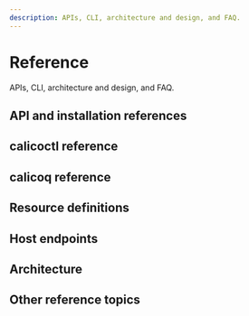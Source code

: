 ```yaml
---
description: APIs, CLI, architecture and design, and FAQ.
---
```




# Reference

APIs, CLI, architecture and design, and FAQ.

## API and installation references

<DocCardLinkLayout>
  <DocCardLink docId='reference/api' />
  <DocCardLink docId='reference/installation/api' />
  <DocCardLink docId='reference/installation/helm_customization' />
  <DocCardLink docId='reference/rest-api-reference' />
  <DocCardLink docId='reference/installation/tigerastatus' />
</DocCardLinkLayout>

## calicoctl reference

<DocCardLinkLayout>
  <DocCardLink docId='reference/clis/calicoctl/overview' />
  <DocCardLink docId='reference/clis/calicoctl/apply' />
  <DocCardLink docId='reference/clis/calicoctl/captured-packets' />
  <DocCardLink docId='reference/clis/calicoctl/cluster/overview' />
  <DocCardLink docId='reference/clis/calicoctl/cluster/diags' />
  <DocCardLink docId='reference/clis/calicoctl/convert' />
  <DocCardLink docId='reference/clis/calicoctl/create' />
  <DocCardLink docId='reference/clis/calicoctl/delete' />
  <DocCardLink docId='reference/clis/calicoctl/get' />
  <DocCardLink docId='reference/clis/calicoctl/ipam/overview' />
  <DocCardLink docId='reference/clis/calicoctl/ipam/check' />
  <DocCardLink docId='reference/clis/calicoctl/ipam/release' />
  <DocCardLink docId='reference/clis/calicoctl/ipam/show' />
  <DocCardLink docId='reference/clis/calicoctl/ipam/configure' />
  <DocCardLink docId='reference/clis/calicoctl/ipam/split' />
  <DocCardLink docId='reference/clis/calicoctl/datastore/overview' />
  <DocCardLink docId='reference/clis/calicoctl/datastore/migrate/overview' />
  <DocCardLink docId='reference/clis/calicoctl/datastore/migrate/lock' />
  <DocCardLink docId='reference/clis/calicoctl/datastore/migrate/unlock' />
  <DocCardLink docId='reference/clis/calicoctl/label' />
  <DocCardLink docId='reference/clis/calicoctl/node/overview' />
  <DocCardLink docId='reference/clis/calicoctl/node/run' />
  <DocCardLink docId='reference/clis/calicoctl/node/status' />
  <DocCardLink docId='reference/clis/calicoctl/node/diags' />
  <DocCardLink docId='reference/clis/calicoctl/node/checksystem' />
  <DocCardLink docId='reference/clis/calicoctl/patch' />
  <DocCardLink docId='reference/clis/calicoctl/replace' />
  <DocCardLink docId='reference/clis/calicoctl/version' />
</DocCardLinkLayout>


## calicoq reference

<DocCardLinkLayout>
  <DocCardLink docId='reference/clis/calicoq/overview' />
  <DocCardLink docId='reference/clis/calicoq/selectors' />
  <DocCardLink docId='reference/clis/calicoq/endpoint' />
  <DocCardLink docId='reference/clis/calicoq/eval' />
  <DocCardLink docId='reference/clis/calicoq/host' />
  <DocCardLink docId='reference/clis/calicoq/policy' />
  <DocCardLink docId='reference/clis/calicoq/version' />
</DocCardLinkLayout>

## Resource definitions

<DocCardLinkLayout>
  <DocCardLink docId='reference/resources/overview' />
  <DocCardLink docId='reference/resources/bgpconfig' />
  <DocCardLink docId='reference/resources/bgppeer' />
  <DocCardLink docId='reference/resources/bgpfilter' />
  <DocCardLink docId='reference/resources/blockaffinity' />
  <DocCardLink docId='reference/resources/caliconodestatus' />
  <DocCardLink docId='reference/resources/compliance-reports/overview' />
  <DocCardLink docId='reference/resources/compliance-reports/inventory' />
  <DocCardLink docId='reference/resources/compliance-reports/network-access' />
  <DocCardLink docId='reference/resources/compliance-reports/policy-audit' />
  <DocCardLink docId='reference/resources/compliance-reports/cis-benchmark' />
  <DocCardLink docId='reference/resources/deeppacketinspection' />
  <DocCardLink docId='reference/resources/egressgatewaypolicy' />
  <DocCardLink docId='reference/resources/externalnetwork' />
  <DocCardLink docId='reference/resources/felixconfig' />
  <DocCardLink docId='reference/resources/globalalert' />
  <DocCardLink docId='reference/resources/globalnetworkpolicy' />
  <DocCardLink docId='reference/resources/globalnetworkset' />
  <DocCardLink docId='reference/resources/globalreport' />
  <DocCardLink docId='reference/resources/globalthreatfeed' />
  <DocCardLink docId='reference/resources/hostendpoint' />
  <DocCardLink docId='reference/resources/ippool' />
  <DocCardLink docId='reference/resources/ipreservation' />
  <DocCardLink docId='reference/resources/ipamconfig' />
  <DocCardLink docId='reference/resources/licensekey' />
  <DocCardLink docId='reference/resources/kubecontrollersconfig' />
  <DocCardLink docId='reference/resources/managedcluster' />
  <DocCardLink docId='reference/resources/networkpolicy' />
  <DocCardLink docId='reference/resources/networkset' />
  <DocCardLink docId='reference/resources/node' />
  <DocCardLink docId='reference/resources/packetcapture' />
  <DocCardLink docId='reference/resources/policyrecommendations' />
  <DocCardLink docId='reference/resources/profile' />
  <DocCardLink docId='reference/resources/remoteclusterconfiguration' />
  <DocCardLink docId='reference/resources/securityeventwebhook' />
  <DocCardLink docId='reference/resources/stagedglobalnetworkpolicy' />
  <DocCardLink docId='reference/resources/stagedkubernetesnetworkpolicy' />
  <DocCardLink docId='reference/resources/stagednetworkpolicy' />
  <DocCardLink docId='reference/resources/tier' />
  <DocCardLink docId='reference/resources/workloadendpoint' />
</DocCardLinkLayout>

## Host endpoints
<DocCardLinkLayout>
  <DocCardLink docId='reference/host-endpoints/overview' />
  <DocCardLink docId='reference/host-endpoints/connectivity' />
  <DocCardLink docId='reference/host-endpoints/objects' />
  <DocCardLink docId='reference/host-endpoints/selector' />
  <DocCardLink docId='reference/host-endpoints/failsafe' />
  <DocCardLink docId='reference/host-endpoints/pre-dnat' />
  <DocCardLink docId='reference/host-endpoints/forwarded' />
  <DocCardLink docId='reference/host-endpoints/summary' />
  <DocCardLink docId='reference/host-endpoints/conntrack' />
</DocCardLinkLayout>

## Architecture
<DocCardLinkLayout>
  <DocCardLink docId='reference/architecture/overview' />
  <DocCardLink docId='reference/architecture/data-path' />
</DocCardLinkLayout>


## Other reference topics

<DocCardLinkLayout>
  <DocCardLink docId='reference/attribution' />
  <DocCardLink docId='reference/component-versions' />
  <DocCardLink docId='reference/faq' />
  <DocCardLink docId='reference/support-policy' />
</DocCardLinkLayout>
